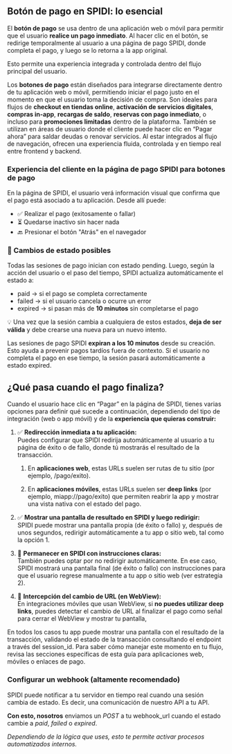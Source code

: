 
<Meta title="API/Sesion Solicitud de Pago/0. Resumen" />

## **Botón de pago en SPIDI: lo esencial** 

El **botón de pago** se usa dentro de una aplicación web o móvil para permitir que el usuario **realice un pago inmediato**. Al hacer clic en el botón, se redirige temporalmente al usuario a una página de pago SPIDI, donde completa el pago, y luego se lo retorna a la app original.

Esto permite una experiencia integrada y controlada dentro del flujo principal del usuario.

Los **botones de pago** están diseñados para integrarse directamente dentro de tu aplicación web o móvil, permitiendo iniciar el pago justo en el momento en que el usuario toma la decisión de compra. Son ideales para flujos de **checkout en tiendas online**, **activación de servicios digitales**, **compras in-app**, **recargas de saldo**, **reservas con pago inmediato**, o incluso para **promociones limitadas** dentro de la plataforma. También se utilizan en áreas de usuario donde el cliente puede hacer clic en “Pagar ahora” para saldar deudas o renovar servicios. Al estar integrados al flujo de navegación, ofrecen una experiencia fluida, controlada y en tiempo real entre frontend y backend.

### **Experiencia del cliente en la página de pago SPIDI para botones de pago** 

En la página de SPIDI, el usuario verá información visual que confirma que el pago está asociado a tu aplicación. Desde allí puede:

* ✅ Realizar el pago (exitosamente o fallar)  
* ⏳ Quedarse inactivo sin hacer nada  
* 🔙 Presionar el botón "Atrás" en el navegador

### **🔄 Cambios de estado posibles**

Todas las sesiones de pago inician con estado pending. Luego, según la acción del usuario o el paso del tiempo, SPIDI actualiza automáticamente el estado a:

* paid → si el pago se completa correctamente  
* failed → si el usuario cancela o ocurre un error  
* expired → si pasan más de **10 minutos** sin completarse el pago

💡 Una vez que la sesión cambia a cualquiera de estos estados, **deja de ser válida** y debe crearse una nueva para un nuevo intento.

Las sesiones de pago SPIDI **expiran a los 10 minutos** desde su creación. Esto ayuda a prevenir pagos tardíos fuera de contexto. Si el usuario no completa el pago en ese tiempo, la sesión pasará automáticamente a estado expired.

## **¿Qué pasa cuando el pago finaliza?**

Cuando el usuario hace clic en “Pagar” en la página de SPIDI, tienes varias opciones para definir qué sucede a continuación, dependiendo del tipo de integración (web o app móvil) y de la **experiencia que quieras construir:**

1. ✅ **Redirección inmediata a tu aplicación:**  
    Puedes configurar que SPIDI redirija automáticamente al usuario a tu página de éxito o de fallo, donde tú mostrarás el resultado de la transacción.  
   1. En **aplicaciones web**, estas URLs suelen ser rutas de tu sitio (por ejemplo, /pago/exito).

   2. En **aplicaciones móviles**, estas URLs suelen ser **deep links** (por ejemplo, miapp://pago/exito) que permiten reabrir la app y mostrar una vista nativa con el estado del pago.  
        
2. ✅ **Mostrar una pantalla de resultado en SPIDI y luego redirigir:**  
    SPIDI puede mostrar una pantalla propia (de éxito o fallo) y, después de unos segundos, redirigir automáticamente a tu app o sitio web, tal como la opción 1\.  
     
3. 🧭 **Permanecer en SPIDI con instrucciones claras:**  
    También puedes optar por no redirigir automáticamente. En ese caso, SPIDI mostrará una pantalla final (de éxito o fallo) con instrucciones para que el usuario regrese manualmente a tu app o sitio web (ver estrategia 2).

4. 🧩 **Intercepción del cambio de URL (en WebView):**  
   En integraciones móviles que usan WebView, si **no puedes utilizar deep links**, puedes detectar el cambio de URL al finalizar el pago como señal para cerrar el WebView y mostrar tu pantalla,

En todos los casos tu app puede mostrar una pantalla con el resultado de la transacción, validando el estado de la transacción consultando el endpoint a través del session\_id. Para saber cómo manejar este momento en tu flujo, revisa las secciones específicas de esta guía para aplicaciones web, móviles o enlaces de pago.

### 

### 

### **Configurar un webhook (altamente recomendado)**

SPIDI puede notificar a tu servidor en tiempo real cuando una sesión cambia de estado. Es decir, una comunicación de nuestro API a tu API.

**Con esto, nosotros** enviamos un <i>POST</i> a tu webhook_url cuando el estado cambie a <i>paid</i>, <i>failed</i> o <i>expired</i>.

<i>Dependiendo de la lógica que uses, esto te permite activar procesos automatizados internos.</i>
